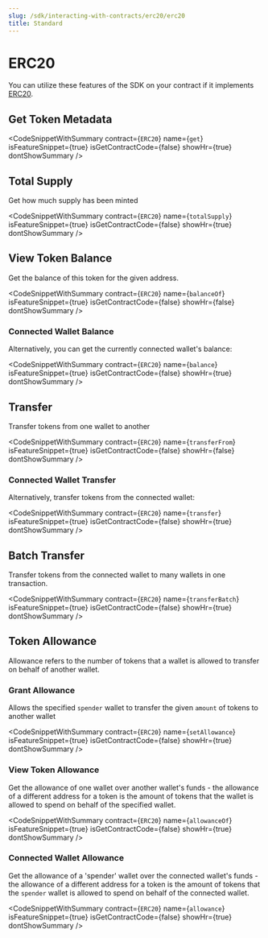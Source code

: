 ```yaml
---
slug: /sdk/interacting-with-contracts/erc20/erc20
title: Standard
---
```



# ERC20

You can utilize these features of the SDK on your contract if it implements [ERC20](/extensions/erc-20/standard).

<div className="row" style={{ marginBottom: 24 }}>
  <div className="col col--12" style={{ marginTop: 8 }}>
    <QuickstartCard
      name="Learn how to implement ERC20 in your smart contract"
      link={"/extensions/erc-20/standard"}
      image="/assets/icons/general.png"
    />
  </div>
</div>

## Get Token Metadata

<CodeSnippetWithSummary
  contract={`ERC20`}
  name={`get`}
  isFeatureSnippet={true}
  isGetContractCode={false}
  showHr={true}
  dontShowSummary
/>

## Total Supply

Get how much supply has been minted

<CodeSnippetWithSummary
  contract={`ERC20`}
  name={`totalSupply`}
  isFeatureSnippet={true}
  isGetContractCode={false}
  showHr={true}
  dontShowSummary
/>

## View Token Balance

Get the balance of this token for the given address.

<CodeSnippetWithSummary
  contract={`ERC20`}
  name={`balanceOf`}
  isFeatureSnippet={true}
  isGetContractCode={false}
  showHr={false}
  dontShowSummary
/>

### Connected Wallet Balance

Alternatively, you can get the currently connected wallet's balance:

<CodeSnippetWithSummary
  contract={`ERC20`}
  name={`balance`}
  isFeatureSnippet={true}
  isGetContractCode={false}
  showHr={true}
  dontShowSummary
/>

## Transfer

Transfer tokens from one wallet to another

<CodeSnippetWithSummary
  contract={`ERC20`}
  name={`transferFrom`}
  isFeatureSnippet={true}
  isGetContractCode={false}
  showHr={false}
  dontShowSummary
/>

### Connected Wallet Transfer

Alternatively, transfer tokens from the connected wallet:

<CodeSnippetWithSummary
  contract={`ERC20`}
  name={`transfer`}
  isFeatureSnippet={true}
  isGetContractCode={false}
  showHr={true}
  dontShowSummary
/>

## Batch Transfer

Transfer tokens from the connected wallet to many wallets in one transaction.

<CodeSnippetWithSummary
  contract={`ERC20`}
  name={`transferBatch`}
  isFeatureSnippet={true}
  isGetContractCode={false}
  showHr={true}
  dontShowSummary
/>

## Token Allowance

Allowance refers to the number of tokens that a wallet is allowed to transfer on behalf of another wallet.

### Grant Allowance

Allows the specified `spender` wallet to transfer the given `amount` of tokens to another wallet

<CodeSnippetWithSummary
  contract={`ERC20`}
  name={`setAllowance`}
  isFeatureSnippet={true}
  isGetContractCode={false}
  showHr={true}
  dontShowSummary
/>

### View Token Allowance

Get the allowance of one wallet over another wallet's funds - the allowance of a different address for a token is the amount of tokens that the wallet is allowed to spend on behalf of the specified wallet.

<CodeSnippetWithSummary
  contract={`ERC20`}
  name={`allowanceOf`}
  isFeatureSnippet={true}
  isGetContractCode={false}
  showHr={true}
  dontShowSummary
/>

### Connected Wallet Allowance

Get the allowance of a 'spender' wallet over the connected wallet's funds - the allowance of a different address for a token is the amount of tokens that the `spender` wallet is allowed to spend on behalf of the connected wallet.

<CodeSnippetWithSummary
  contract={`ERC20`}
  name={`allowance`}
  isFeatureSnippet={true}
  isGetContractCode={false}
  showHr={true}
  dontShowSummary
/>
